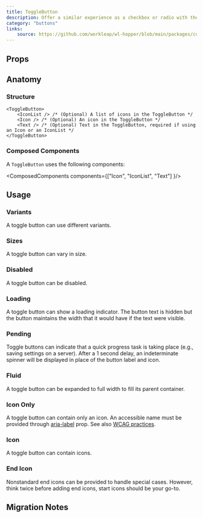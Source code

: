 ```yaml
---
title: ToggleButton
description: Offer a similar experience as a checkbox or radio with the appearance of a button.
category: "buttons"
links:
    source: https://github.com/workleap/wl-hopper/blob/main/packages/components/src/buttons/src/ToggleButton.tsx
---
```


<Example src="buttons/docs/toggle-button/preview" isOpen />

## Props

<PropTable component="ToggleButton" />

## Anatomy

### Structure

```tsx
<ToggleButton>
    <IconList /> /* (Optional) A list of icons in the ToggleButton */
    <Icon /> /* (Optional) An icon in the ToggleButton */
    <Text /> /* (Optional) Text in the ToggleButton, required if using an Icon or an IconList */
</ToggleButton>
```

### Composed Components

A `ToggleButton` uses the following components:

<ComposedComponents components={["Icon", "IconList", "Text"] }/>

## Usage

### Variants
A toggle button can use different variants.

<Example src="buttons/docs/toggle-button/variant" />

### Sizes
A toggle button can vary in size.

<Example src="buttons/docs/toggle-button/size" />

### Disabled
A toggle button can be disabled.

<Example src="buttons/docs/toggle-button/state" />

### Loading
A toggle button can show a loading indicator. The button text is hidden but the button maintains the width that it would have if the text were visible.

<Example src="buttons/docs/toggle-button/loading" />

### Pending
Toggle buttons can indicate that a quick progress task is taking place (e.g., saving settings on a server). After a 1 second delay, an indeterminate spinner will be displayed in place of the button label and icon.

<Example src="buttons/docs/toggle-button/pending" />

### Fluid
A toggle button can be expanded to full width to fill its parent container.

<Example src="buttons/docs/toggle-button/layout" />

### Icon Only
A toggle button can contain only an icon.
An accessible name must be provided through [aria-label](https://developer.mozilla.org/en-US/docs/Web/Accessibility/ARIA/Attributes/aria-label) prop.
See also [WCAG practices](https://www.w3.org/TR/WCAG20-TECHS/ARIA6.html).

<Example src="buttons/docs/toggle-button/icon" />

### Icon
A toggle button can contain icons.

<Example src="buttons/docs/toggle-button/icons" />

### End Icon
Nonstandard end icons can be provided to handle special cases. However, think twice before adding end icons, start icons should be your go-to.

<Example src="buttons/docs/toggle-button/endIcon" />

## Migration Notes

<MigrateGuide src="buttons/docs/migration-notes-toggle-button" />
